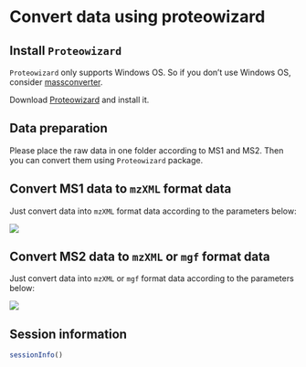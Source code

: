 # Convert data using proteowizard

## Install `Proteowizard`

`Proteowizard` only supports Windows OS. So if you don't use Windows OS, consider [massconverter](../2-data_convert).

Download [Proteowizard](https://proteowizard.sourceforge.io/) and install it.

## Data preparation

Please place the raw data in one folder according to MS1 and MS2. Then you can convert them using `Proteowizard` package.

## Convert MS1 data to `mzXML` format data

Just convert data into `mzXML` format data according to the parameters below:

![](/images/part3/fig1.png)

## Convert MS2 data to `mzXML` or `mgf` format data

Just convert data into `mzXML` or `mgf` format data according to the parameters below:

![](/images/part3/fig2.png)

## Session information

```r
sessionInfo()
```
